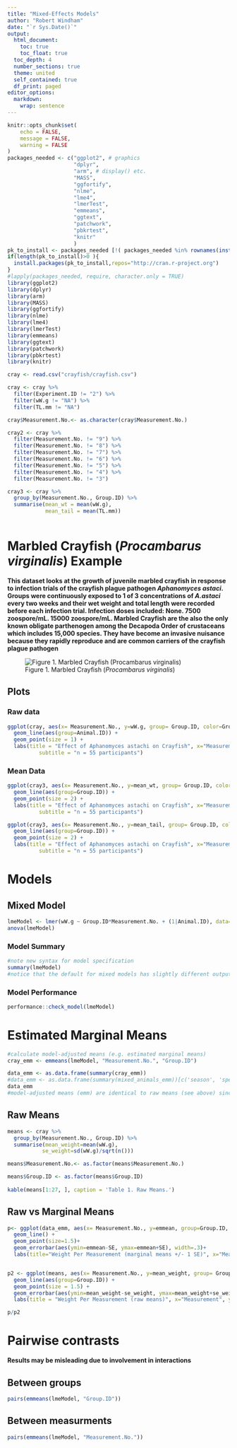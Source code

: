 ```yaml
---
title: "Mixed-Effects Models"
author: "Robert Windham"
date: "`r Sys.Date()`"
output:
  html_document:
    toc: true
    toc_float: true
  toc_depth: 4
  number_sections: true
  theme: united
  self_contained: true
  df_print: paged
editor_options:
  markdown:
    wrap: sentence
---
```


```r
knitr::opts_chunk$set(
	echo = FALSE,
	message = FALSE,
	warning = FALSE
)
packages_needed <- c("ggplot2", # graphics
                     "dplyr",
                     "arm", # display() etc.
                     "MASS",
                     "ggfortify",
                     "nlme",
                     "lme4",
                     "lmerTest",
                     "emmeans",
                     "ggtext",
                     "patchwork",
                     "pbkrtest",
                     "knitr"
                     )
pk_to_install <- packages_needed [!( packages_needed %in% rownames(installed.packages())  )]
if(length(pk_to_install)>0 ){
  install.packages(pk_to_install,repos="http://cran.r-project.org")
}
#lapply(packages_needed, require, character.only = TRUE)
library(ggplot2)
library(dplyr)
library(arm)
library(MASS)
library(ggfortify)
library(nlme)
library(lme4)
library(lmerTest)
library(emmeans)
library(ggtext)
library(patchwork)
library(pbkrtest)
library(knitr)


```








```r
cray <- read.csv("crayfish/crayfish.csv")

cray <- cray %>%
  filter(Experiment.ID != "2") %>%
  filter(wW.g != "NA") %>%
  filter(TL.mm != "NA")

cray$Measurement.No.<- as.character(cray$Measurement.No.)

cray2 <- cray %>%
  filter(Measurement.No. != "9") %>% 
  filter(Measurement.No. != "8") %>%
  filter(Measurement.No. != "7") %>%
  filter(Measurement.No. != "6") %>%
  filter(Measurement.No. != "5") %>%
  filter(Measurement.No. != "4") %>%
  filter(Measurement.No. != "3")

cray3 <- cray %>%
  group_by(Measurement.No., Group.ID) %>%
  summarise(mean_wt = mean(wW.g),
            mean_tail = mean(TL.mm))
                             

```



# Marbled Crayfish (*Procambarus virginalis*) Example

**This dataset looks at the growth of juvenile marbled crayfish in response to infection trials of the crayfish plague pathogen *Aphanomyces astaci*. Groups were continuously exposed to 1 of 3 concentrations of *A.astaci* every two weeks and their wet weight and total length were recorded before each infection trial. Infection doses included: None. 7500 zoospore/mL. 15000 zoospore/mL. Marbled Crayfish are the also the only known obligate parthenogen among the Decapoda Order of crustaceans which includes 15,000 species. They have become an invasive nuisance because they rapidly reproduce and are common carriers of the crayfish plague pathogen **


![Figure 1. Marbled Crayfish (*Procambarus virginalis*)](images/crayfish.jpg)









## Plots




### Raw data




```r
ggplot(cray, aes(x= Measurement.No., y=wW.g, group= Group.ID, color=Group.ID)) +
  geom_line(aes(group=Animal.ID)) +
  geom_point(size = 1) +
  labs(title = "Effect of Aphanomyces astachi on Crayfish", x="Measurement", y = "Weight (grams)",
          subtitle = "n = 55 participants") 

```





### Mean Data



```r
ggplot(cray3, aes(x= Measurement.No., y=mean_wt, group= Group.ID, color=Group.ID)) +
  geom_line(aes(group=Group.ID)) +
  geom_point(size = 2) +
  labs(title = "Effect of Aphanomyces astachi on Crayfish", x="Measurement", y = "Mean Weight (grams)",
          subtitle = "n = 55 participants") 

```


```r
ggplot(cray3, aes(x= Measurement.No., y=mean_tail, group= Group.ID, color=Group.ID)) +
  geom_line(aes(group=Group.ID)) +
  geom_point(size = 2) +
  labs(title = "Effect of Aphanomyces astachi on Crayfish", x="Measurement", y = "Mean Length (mm)",
          subtitle = "n = 55 participants") 

```




# Models



## Mixed Model



```r

lmeModel <- lmer(wW.g ~ Group.ID*Measurement.No. + (1|Animal.ID), data=cray)
anova(lmeModel)

```



### Model Summary



```r
#note new syntax for model specification
summary(lmeModel)
#notice that the default for mixed models has slightly different output than normal OLS model.
```





### Model Performance



```r
performance::check_model(lmeModel)
```






# Estimated Marginal Means



```r
#calculate model-adjusted means (e.g. estimated marginal means)
cray_emm <- emmeans(lmeModel, "Measurement.No.", "Group.ID")

```




```r
data_emm <- as.data.frame(summary(cray_emm))
#data_emm <- as.data.frame(summary(mixed_animals_emm))[c('season', 'species', 'emmean', 'SE')] #specify columns to print
data_emm
#model-adjusted means (emm) are identical to raw means (see above) since nothing really being adjusted in fully balanced experiment.
```





## Raw Means



```r
means <- cray %>%
  group_by(Measurement.No., Group.ID) %>%
  summarise(mean_weight=mean(wW.g),
           se_weight=sd(wW.g)/sqrt(n()))

means$Measurement.No.<- as.factor(means$Measurement.No.)

means$Group.ID <- as.factor(means$Group.ID)
          
kable(means[1:27, ], caption = 'Table 1. Raw Means.')

```



## Raw vs Marginal Means


```r


p<- ggplot(data_emm, aes(x= Measurement.No., y=emmean, group=Group.ID, color=Group.ID)) + 
  geom_line() +
  geom_point(size=1.5)+
  geom_errorbar(aes(ymin=emmean-SE, ymax=emmean+SE), width=.3)+
  labs(title="Weight Per Measurement (marginal means +/- 1 SE)", x="Measurement", y = "Mean Weight (grams)")


p2 <- ggplot(means, aes(x= Measurement.No., y=mean_weight, group= Group.ID, color=Group.ID)) +
  geom_line(aes(group=Group.ID)) +
  geom_point(size = 1.5) +
  geom_errorbar(aes(ymin=mean_weight-se_weight, ymax=mean_weight+se_weight), width=.3)+
  labs(title = "Weight Per Measurement (raw means)", x="Measurement", y = "Mean Weight (grams)")

p/p2

```



# Pairwise contrasts

**Results may be misleading due to involvement in interactions**

## Between groups


```r
pairs(emmeans(lmeModel, "Group.ID")) 
```


## Between measurments


```r
pairs(emmeans(lmeModel, "Measurement.No."))
```





